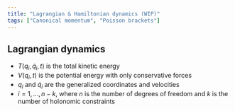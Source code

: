 ```yaml
---
title: "Lagrangian & Hamiltonian dynamics (WIP)"
tags: ["Canonical momentum", "Poisson brackets"]
---
```



<!--
<Equation
  label=""
  latex=""
/>
-->

## Lagrangian dynamics

<Equation
  label="Lagrangian"
  latex="L(q_i,\dot{q}_i,t)\equiv T-V"
  notes={true}
/>

* $T(q_i,\dot{q}_i,t)$ is the total kinetic energy
* $V(q_i,t)$ is the potential energy with only conservative forces
* $q_i$ and $\dot{q}_i$ are the generalized coordinates and velocities
* $i=1,\dotsc,n-k$, where $n$ is the number of degrees of freedom and $k$ is the number of holonomic constraints

<Equation
  label="Canonical momentum"
  latex="p_i\equiv\dfrac{\partial L}{\partial \dot{q}_i}"
/>

<Equation
  label="Lagrange's equations of motion"
  latex="\dfrac{\partial L}{\partial q_i} = \dfrac{d}{dt}\dfrac{\partial L}{\partial\dot{q}_i} = \dot{p}_i"
/>

<Equation
  label="Lagrange's equations of motion with undetermined multipliers"
  latex="\dfrac{d}{dt}\dfrac{\partial L}{\partial\dot{q}_i} - \dfrac{\partial L}{\partial q_i} = Q_i = \sum_k \lambda_k \dfrac{\partial f_k}{\partial q_i}"
/>

<!--
\textbf{Lagrangian} \indnt\bull $L(q_i,\dot{q}_i,t)\equiv T-V$ \\
Canonical momentum \indnt\bull $p_i\equiv\tfrac{\partial L}{\partial \dot{q}_i}$ \\
Euler-Lagrange EOMs \indnt\bull $\tfrac{\partial L}{\partial q_i}=\tfrac{d}{dt}\tfrac{\partial L}{\partial\dot{q}_i}=\dot{p}_i$\\
Euler-Lagrange EOMs with undetermined multipliers \\
\indnt\bull $\tfrac{d}{dt}\tfrac{\partial L}{\partial\dot{q}_i} - \tfrac{\partial L}{\partial q_i} = Q_i = \sum_k \lambda_k \tfrac{\partial f_k}{\partial q_i}$ \\
\indnt\indnt where $Q_i$ are the forces of constraint, \\
\indnt\indnt and $f_k(q_1,\dotsc,q_n,t)=0$ are the holonomic constraints \\
\vspace{-6 pt}

\textbf{Hamiltonian} $\rightarrow$ Legendre transform from $(q,\dot{q},t)$ to $(p,q,t)$\\
\indnt\bull $H(p_i,q_i,t)\equiv\sum_i p_i\dot{q}_i-L(q_i,\dot{q}_i,t)$ \\
Hamilton's EOMs \indnt\bull $\tfrac{\partial H}{\partial p_i}=\dot{q}_i$ \indnt\bull $\tfrac{\partial H}{\partial q_i}=-\dot{p}_i$ \\
Properties of $L$ and $H$: \\
\indnt\bull If $\tfrac{\partial L}{\partial t} = 0 ~\rightarrow~ \tfrac{dH}{dt} = 0 ~\rightarrow~ H =\text{constant}$ \\
\indnt\bull If $\tfrac{\partial L}{\partial t} = 0 \text{ and } \tfrac{\partial x_i}{\partial t} = 0 ~\rightarrow~ H=T+U=E=\text{constant}$ \\
\vspace{-6 pt}

\textbf{Poisson brackets} \bull $\{F,G\} \equiv \sum_i \bigr( \tfrac{\partial F}{\partial q_i}\tfrac{\partial G}{\partial p_i} - \tfrac{\partial F}{\partial p_i}\tfrac{\partial G}{\partial q_i} \bigl) = -\{G,F\}$\\
\indnt where $F$ and $G$ are functions of $(q_1\,,\dotsc,\,q_n \,;\, p_1\,,\dotsc,\,p_n \,;\, t)$\\
Poisson brackets with the generalized coordinates and momenta\\
\indnt\bull $\{p_i,q_j\}=-\delta_{ij}$
\indnt\bull $\{p_i,p_j\}=\{q_i,q_j\}=0$\\
Poisson brackets with the hamiltonian \bull $\tfrac{dF}{dt}=-\{H,F\}+\tfrac{\partial F}{\partial t}$\\
\indnt\bull $\dot{q}_i=-\{H,q_i\}=\tfrac{\partial H}{\partial p_i}$
\indnt\bull $\dot{p}_i=-\{H,q_i\}=-\tfrac{\partial H}{\partial q_i}$\\
\vspace{-6 pt}

\textbf{Hamilton-Jacobi theory}\\
-->

